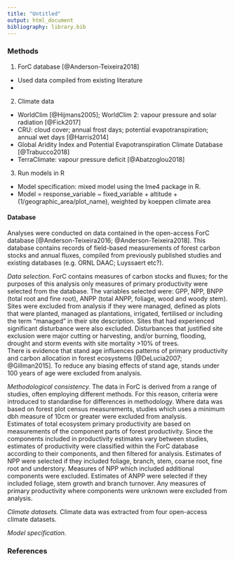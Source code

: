 ```yaml
---
title: "Untitled"
output: html_document
bibliography: library.bib
---
```


### Methods  
1.	ForC database [@Anderson-Teixeira2018]
+ Used data compiled from existing literature
+ 
2.	Climate data
+	WorldClim [@Hijmans2005]; WorldClim 2: vapour pressure and solar radiation [@Fick2017]
+	CRU: cloud cover; annual frost days; potential evapotranspiration; annual wet days [@Harris2014]
+	Global Aridity Index and Potential Evapotranspiration Climate Database [@Trabucco2018]
+	TerraClimate: vapour pressure deficit [@Abatzoglou2018]
3.	Run models in R
+ Model specification: mixed model using the lme4 package in R. 
+ Model = response_variable ~ fixed_variable + altitude + (1/geographic_area/plot_name), weighted by koeppen climate area

#### Database  
Analyses were conducted on data contained in the open-access ForC database [@Anderson-Teixeira2016; @Anderson-Teixeira2018]. This database contains records of field-based measurements of forest carbon stocks and annual fluxes, compiled from previously published studies and existing databases (e.g. ORNL DAAC; Luyssaert etc?).  
  
*Data selection.* ForC contains measures of carbon stocks and fluxes; for the purposes of this analysis only measures of primary productivity were selected from the database. The variables selected were: GPP, NPP, BNPP (total root and fine root), ANPP (total ANPP, foliage, wood and woody stem).  
Sites were excluded from analysis if they were managed, defined as plots that were planted, managed as plantations, irrigated, fertilised or including the term "managed" in their site description. Sites that had experienced significant disturbance were also excluded. Disturbances that justified site exclusion were major cutting or harvesting, and/or burning, flooding, drought and storm events with site mortality >10% of trees.  
There is evidence that stand age influences patterns of primary productivity and carbon allocation in forest ecosystems [@DeLucia2007; @Gillman2015]. To reduce any biasing effects of stand age, stands under 100 years of age were excluded from analysis.  
  
*Methodological consistency.* The data in ForC is derived from a range of studies, often employing different methods. For this reason, criteria were introduced to standardise for differences in methodology. Where data was based on forest plot census measurements, studies which uses a minimum dbh measure of 10cm or greater were excluded from analysis.  
Estimates of total ecosystem primary productivity are based on measurements of the component parts of forest productivity. Since the components included in productivity estimates vary between studies, estimates of productivity were classified within the ForC database according to their components, and then filtered for analysis. Estimates of NPP were selected if they included foliage, branch, stem, coarse root, fine root and understory. Measures of NPP which included additional components were excluded. Estimates of ANPP were selected if they included foliage, stem growth and branch turnover. Any measures of primary productivity where components were unknown were excluded from analysis.  
  
*Climate datasets.* Climate data was extracted from four open-access climate datasets.  
  
*Model specification.*


### References
